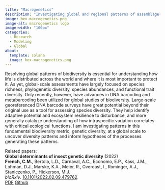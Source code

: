 ```yaml
---
title: "Macrogenetics"
description: "Investigating global and regional patterns of assemblage-wide genetic diversity."
image: hex-macrogenetics.png
image-alt: macrogenetics logo
image-width: "100px"
categories:
  - Research
  - Modeling
  - Global
about:
  template: solana
  image: hex-macrogenetics.png
---
```


Resolving global patterns of biodiversity is essential for understanding how life is distributed across the world and where it is most important to protect it. As yet, global-scale assessments have largely focused on species richness, phylogenetic diversity, species abundances, and functional trait diversity. Only recently, however, have advances in DNA barcoding and metabarcoding been utilized for global studies of biodiversity. Large-scale georeferenced DNA barcode surveys have great potential beyond their original use as a tool for assessing species diversity. They help identify adaptive potential and ecosystem resilience to disturbance, and more generally catalyze understanding of how intraspecific variation correlates with critical ecological functions. I am investigating patterns in this fundamental biodiversity metric, genetic diversity, at a global scale to uncover diversity patterns and inform hypotheses of the processes generating these patterns.

Related papers:\
**Global determinants of insect genetic diversity** (2022)\
**French, C.M.**, Bertola, L.D., Carnaval, A.C., Economo, E.P., Kass, J.M., Lohman, D.J., Marske, K.A., Meier, R., Overcast, I., Rominger, A.J., Staniczenko, P., Hickerson, M.J.\
*bioRxiv*. [10.1101/2022.02.09.479762](10.1101/2022.02.09.479762). \
[PDF](https://www.biorxiv.org/content/10.1101/2022.02.09.479762v1.full.pdf) [Github](https://www.github.com/connor-french/global-insect-macrogenetics)